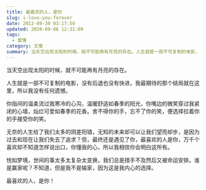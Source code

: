 ```yaml
---
title: 最喜欢的人，是你
slug: i-love-you-forever
date: 2012-09-30 03:17:59
updated: 2020-09-06 12:31:09
tags:
  - 爱情
category: 文章
summary: 当天空出现太阳的时候，就不可能再有月亮的存在。人生就是一部不可复制的电影，没有后退也没有快进，我最期待的那个结局就在这里，所以我没有任何遗憾。
---
```


当天空出现太阳的时候，就不可能再有月亮的存在。

人生就是一部不可复制的电影，没有后退也没有快进，我最期待的那个结局就在这里，所以我没有任何遗憾。

你指间的温柔流过我寒冷的心沟，温暖舒适如春季的阳光，你嘴边的微笑穿过我紧闭的心墙，灿烂可爱如春季的花香。舍不得你的手，忘不了你的笑，便选择拉着你的手接受你的笑。

无奈的人生给了我们太多的阴差阳错，无知的未来却可以让我们望而却步，是因为过去和现在让我们失去了追求？但，最终还是遇见了你，最喜欢的人是你，万千个喜欢却不知道怎样说出口，你懂我的心，所以我相信你会明白这所有。

恍如梦境，世间的事太多太复杂太变换，我们总是措手不及然后又被命运安排。谁是赢家呢？不知道，但是我不是输家，因为这是我内心的选择。

最喜欢的人，是你！
